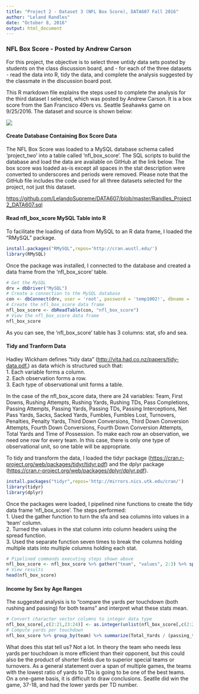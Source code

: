---
title: "Project 2 - Dataset 3 (NFL Box Score), DATA607 Fall 2016"
author: "Leland Randles"
date: "October 8, 2016"
output: html_document
---

### NFL Box Score - Posted by Andrew Carson

For this project, the objective is to select three untidy data sets posted by students on the class discussion board, and - for each of the three datasets - read the data into R, tidy the data, and complete the analysis suggested by the classmate in the discussion board post.

This R markdown file explains the steps used to complete the analysis for the third dataset I selected, which was posted by Andrew Carson. It is a box score from the San Francisco 49ers vs. Seattle Seahawks game on 9/25/2016.  The dataset and source is shown below:  

![](C:\Users\Lelan\Desktop\dataset3.png)  

#### Create Database Containing Box Score Data  

The NFL Box Score was loaded to a MySQL database schema called 'project_two' into a table called 'nfl_box_score'. The SQL scripts to build the database and load the data are available on GitHub at the link below. The box score was loaded as-is except all spaces in the stat description were converted to underscores and periods were removed. Please note that the GitHub file includes the code used for all three datasets selected for the project, not just this dataset.

<https://github.com/LelandoSupreme/DATA607/blob/master/Randles_Project2_DATA607.sql>  


#### Read nfl_box_score MySQL Table into R

To facilitate the loading of data from MySQL to an R data frame, I loaded the "RMySQL" package.

```{r results='hide', message=FALSE, warning=FALSE}
install.packages("RMySQL",repos='http://cran.wustl.edu/')
library(RMySQL)
```  

Once the package was installed, I connected to the database and created a data frame from the 'nfl_box_score' table.  

```{r load-data, eval=TRUE}
# Get the MySQL
drv = dbDriver("MySQL")
# Create a connection to the MySQL database
con <- dbConnect(drv, user = 'root', password = 'temp1002!', dbname = 'project_two')
# Create the nfl_box_score data frame
nfl_box_score <- dbReadTable(con, "nfl_box_score")
# View the nfl_box_score data frame
nfl_box_score
```

As you can see, the 'nfl_box_score' table has 3 columns: stat, sfo and sea.  
  
  
#### Tidy and Tranform Data  

Hadley Wickham defines "tidy data" (<http://vita.had.co.nz/papers/tidy-data.pdf.>) as data which is structured such that:  
1. Each variable forms a column.  
2. Each observation forms a row.  
3. Each type of observational unit forms a table. 

In the case of the nfl_box_score data, there are 24 variables: Team, First Downs, Rushing Attempts, Rushing Yards, Rushing TDs, Pass Completions, Passing Attempts, Passing Yards, Passing TDs, Passing Interceptions, Net Pass Yards, Sacks, Sacked Yards, Fumbles, Fumbles Lost, Turnovers, Penalties, Penalty Yards, Third Down Conversions, Third Down Conversion Attempts, Fourth Down Conversions, Fourth Down Conversion Attempts, Total Yards and Time of Possession. To make each row an observation, we need one row for every team. In this case, there is only one type of observational unit, so one table will be appropriate. 

To tidy and transform the data, I loaded the tidyr package (<https://cran.r-project.org/web/packages/tidyr/tidyr.pdf>) and the dplyr package (<https://cran.r-project.org/web/packages/dplyr/dplyr.pdf>).  

```{r results='hide', message=FALSE, warning=FALSE}
install.packages("tidyr",repos='http://mirrors.nics.utk.edu/cran/')
library(tidyr)
library(dplyr)
```  
  
Once the packages were loaded, I pipelined nine functions to create the tidy data frame 'nfl_box_score'.  The steps performed:  
1. Used the gather function to turn the sfa and sea columns into values in a 'team' column.  
2. Turned the values in the stat column into column headers using the spread function.  
3. Used the separate function seven times to break the columns holding multiple stats into multiple columns holding each stat.  

```{r tidy_tranform1, eval=TRUE}
# Pipelined commands executing steps shown above
nfl_box_score <- nfl_box_score %>% gather("team", "values", 2:3) %>% spread(stat, values) %>% separate(`Comp-Att-Yd-TD-INT`, c("pass_completions", "passing_attempts", "passing_yards", "passing_tds", "passing_ints"), "-", extra = "drop") %>% separate(Fourth_Down_Conv, c("fourth_down_conversions", "fourth_down_conv_attempts"), "-", extra = "drop") %>% separate(`Fumbles-Lost`, c("fumbles", "fumbles_lost"), "-", extra = "drop") %>% separate(`Penalties-Yards`, c("penalties", "penalty_yds"), "-", extra = "drop") %>% separate(`Rush-Yds-TDs`, c("rushing_attempts", "rushing_yds", "rushing_tds"), "-", extra = "drop") %>% separate(`Sacked-Yards`, c("sacks", "sacked_yds"), "-", extra = "drop") %>% separate(Third_Down_Conv, c("third_down_conversions", "third_down_conv_attempts"), "-", extra = "drop")
# View results
head(nfl_box_score)
```  
  
  
#### Income by Sex by Age Ranges  

The suggested analysis is to "compare the yards per touchdown (both rushing and passing) for both teams" and interpret what these stats mean.  

```{r analysis, eval=TRUE}
# Convert character vector columns to integer data type
nfl_box_score[,c(2:21,23:24)] <- as.integer(unlist(nfl_box_score[,c(2:21,23:24)]))
# Compute yards per touchdown
nfl_box_score %>% group_by(team) %>% summarize(Total_Yards / (passing_tds + rushing_tds))
```

What does this stat tell us? Not a lot. In theory the team who needs less yards per touchdown is more efficient than their opponent, but this could also be the product of shorter fields due to superior special teams or turnovers. As a general statement over a span of multiple games, the teams with the lowest ratio of yards to TDs is going to be one of the best teams. On a one-game basis, it is difficult to draw conclusions. Seatlle did win the game, 37-18, and had the lower yards per TD number.